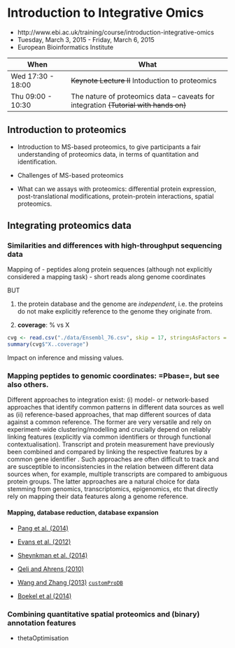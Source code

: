 # Introduction to Integrative Omics


- http://www.ebi.ac.uk/training/course/introduction-integrative-omics
- Tuesday, March 3, 2015 - Friday, March 6, 2015
- European Bioinformatics Institute

| When              | What                                              |
|-------------------|---------------------------------------------------|
| Wed 17:30 - 18:00 |  ~~Keynote Lecture II~~ Intoduction to proteomics |
| Thu 09:00 - 10:30 | The nature of proteomics data – caveats for integration ~~(Tutorial with hands on)~~ |

## Introduction to proteomics

- Introduction to MS-based proteomics, to give participants a fair
  understanding of proteomics data, in terms of quantitation and
  identification.

- Challenges of MS-based proteomics

- What can we assays with proteomics: differential protein expression,
  post-translational modifications, protein-protein interactions,
  spatial proteomics.

## Integrating proteomics data

### Similarities and differences with high-throughput sequencing data

Mapping of
- peptides along protein sequences (although not explicitly considered
  a mapping task)
- short reads along genome coordinates

BUT

1. the protein database and the genome are _independent_, i.e. the
   proteins do not make explicitly reference to the genome they
   originate from.

2. **coverage**: % vs X


```r
cvg <- read.csv("./data/Ensembl_76.csv", skip = 17, stringsAsFactors = FALSE)
summary(cvg$"X..coverage")
```

Impact on inference and missing values.


### Mapping peptides to genomic coordinates: =Pbase=, but see also others.

Different approaches to integration exist: (i) model- or network-based
approaches that identify common patterns in different data sources as
well as (ii) reference-based approaches, that map different sources of
data against a common reference. The former are very versatile and
rely on experiment-wide clustering/modelling
\cite{Le_Cao:2011,Haider:2013, Meng:2014} and crucially depend on
reliably linking features (explicitly via common identifiers or
through functional contextualisation). Transcript and protein
measurement have previously been combined and compared by linking the
respective features by a common gene identifier
\cite{Lundberg:2010,Nagaraj:2011}. Such approaches are often difficult
to track and are susceptible to inconsistencies in the relation
between different data sources when, for example, multiple transcripts
are compared to ambiguous protein groups. The latter approaches are a
natural choice for data stemming from genomics, transcriptomics,
epigenomics, etc that directly rely on mapping their data features
along a genome reference.

#### Mapping, database reduction, database expansion

- [Pang et al. (2014)](http://www.ncbi.nlm.nih.gov/pubmed/24152167)
- [Evans et al. (2012)](http://www.ncbi.nlm.nih.gov/pubmed/23142869)
- [Sheynkman et al. (2014)](http://www.ncbi.nlm.nih.gov/pubmed/25149441)
- [Qeli and Ahrens (2010)](http://www.ncbi.nlm.nih.gov/pubmed/20622826)

- [Wang and Zhang (2013)](http://www.ncbi.nlm.nih.gov/pubmed/24058055) [`customProDB`](http://bioconductor.org/packages/release/bioc/html/customProDB.html)

- [Boekel et al (2014)](http://www.ncbi.nlm.nih.gov/pubmed/25658277)


### Combining quantitative spatial proteomics and (binary) annotation features

- thetaOptimisation
